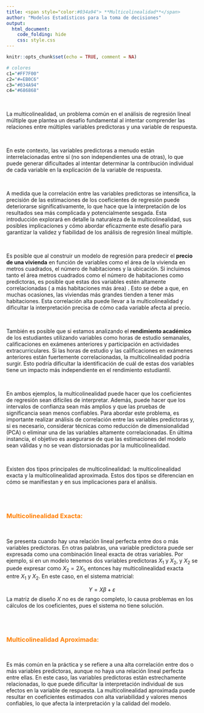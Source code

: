 ---
title: <span style="color:#034a94"> **Multicolinealidad**</span>
author: "Modelos Estadísticos para la toma de decisiones"
output:
  html_document:
    code_folding: hide
    css: style.css
---


```{r setup, include=FALSE}
knitr::opts_chunk$set(echo = TRUE, comment = NA)

# colores
c1="#FF7F00"
c2="#=EB0C6"
c3="#034A94"
c4="#686868"

```

</br>

La multicolinealidad, un problema común en el análisis de regresión lineal múltiple que plantea un desafío fundamental al intentar comprender las relaciones entre múltiples variables predictoras y una variable de respuesta. 

</br>

En este contexto, las variables predictoras a menudo están interrelacionadas  entre sí (no son independientes una de otras), lo que puede generar dificultades al intentar determinar la contribución individual de cada variable en la explicación de la variable de respuesta. 

</br>

A medida que la correlación entre las variables predictoras se intensifica, la precisión de las estimaciones de los coeficientes de regresión puede deteriorarse significativamente, lo que hace que la interpretación de los resultados sea más complicada y potencialmente sesgada. Esta introducción explorará en detalle la naturaleza de la multicolinealidad, sus posibles implicaciones y cómo abordar eficazmente este desafío para garantizar la validez y fiabilidad de los análisis de regresión lineal múltiple.

</br>

Es posible que al construir un modelo de regresión para predecir el **precio de una vivienda** en función de variables como el área  de la vivienda en metros cuadrados, el número de habitaciones y la ubicación. Si incluimos tanto el área metros cuadrados como el número de habitaciones como predictoras, es posible que estas dos variables estén altamente correlacionadas ( a más habitaciones más área) . Esto se debe a que, en muchas ocasiones, las viviendas más grandes tienden a tener más habitaciones. Esta correlación alta puede llevar a la multicolinealidad y dificultar la interpretación precisa de cómo cada variable afecta al precio.

</br>

También es posible que si estamos analizando el **rendimiento académico** de los estudiantes utilizando variables como horas de estudio semanales, calificaciones en exámenes anteriores y participación en actividades extracurriculares. Si las horas de estudio y las calificaciones en exámenes anteriores están fuertemente correlacionadas, la multicolinealidad podría surgir. Esto podría dificultar la identificación de cuál de estas dos variables tiene un impacto más independiente en el rendimiento estudiantil.

</br>


En ambos ejemplos, la multicolinealidad puede hacer que los coeficientes de regresión sean difíciles de interpretar. Además, puede hacer que los intervalos de confianza sean más amplios y que las pruebas de significancia sean menos confiables. Para abordar este problema, es importante realizar análisis de correlación entre las variables predictoras y, si es necesario, considerar técnicas como reducción de dimensionalidad (PCA) o eliminar una de las variables altamente correlacionadas. En última instancia, el objetivo es asegurarse de que las estimaciones del modelo sean válidas y no se vean distorsionadas por la multicolinealidad.

</br>

Existen dos tipos principales de multicolinealidad: la multicolinealidad exacta y la multicolinealidad aproximada. Estos dos tipos se diferencian en cómo se manifiestan y en sus implicaciones para el análisis.

</br></br>

### <span style="color:#FF7F00">**Multicolinealidad Exacta:**</span> 

</br>

Se presenta cuando hay una relación lineal perfecta entre dos o más variables predictoras. En otras palabras, una variable predictora puede ser expresada como una combinación lineal exacta de otras variables. Por ejemplo, si en un modelo tenemos dos variables predictoras $X_1$ y $X_2$, y $X_2$ se puede expresar como $X_2 = 2 X_1$, entonces hay multicolinealidad exacta entre $X_1$ y $X_2$. En este caso, en el sistema matricial:

$$Y = X \beta + \varepsilon$$
La matriz de diseño $X$ no es de rango completo, lo causa problemas en los cálculos de los coeficientes, pues el sistema no tiene solución.

</br></br>

###  <span style="color:#FF7F00">**Multicolinealidad Aproximada:**</span> 

</br>

Es más común en la práctica y se refiere a una alta correlación entre dos o más variables predictoras, aunque no haya una relación lineal perfecta entre ellas. En este caso, las variables predictoras están estrechamente relacionadas, lo que puede dificultar la interpretación individual de sus efectos en la variable de respuesta. La multicolinealidad aproximada puede resultar en coeficientes estimados con alta variabilidad y valores menos confiables, lo que afecta la interpretación y la calidad del modelo.

<!-- Ambos tipos de multicolinealidad pueden impactar negativamente la interpretación y la eficacia del modelo de regresión lineal múltiple. Identificar y abordar la multicolinealidad es esencial para garantizar resultados confiables y una comprensión precisa de las relaciones entre las variables predictoras y la variable de respuesta. Las técnicas de detección y solución de la multicolinealidad incluyen el análisis de correlación, el uso de factores de inflación de la varianza (VIF), la eliminación de variables redundantes o la aplicación de técnicas avanzadas de selección de características. -->


<!-- ## <span style="color:#034a94"> **Comparación de efectos parciales de las variables predictoras**</span> -->

<!-- </br> -->

<!-- Considere el modelo de RLM: -->

<!-- </br> -->
<!-- <div class="content-box-blue"> -->
<!-- $$Y_i = \beta_0 + \beta_1X_{i1} + \beta_2X_{i2} + \cdots + \beta_kX_{ik} + \ \varepsilon_i,\text{ con }\ \varepsilon_i \overset{\text{i.i.d}}{\sim} N\left(0, \sigma^2\right).$$ -->
<!-- </div> -->

<!-- </br> -->

<!-- 1. Si las variables predictoras no están en una misma escala de medida, no podemos determinar cual tiene mayor o menor efecto parcial sobre la respuesta promedio, en presencia de las demás, esto es, la magnitud de $\beta_j$ refleja las unidades de la variable $X_j$. -->

<!-- </br> -->

<!-- 2. Para hacer comparaciones en forma directa de los coeficientes de regresión se recurre al uso de variables escaladas, tanto en la respuesta como en las predictoras. -->

<!-- </br> -->

<!-- **Escalamiento de longitud unitaria:** cada variable es escalada restando su media muestral y dividiendo esta diferencia por la raíz cuadrada de la suma de cuadrados corregida de cada variable, es decir, -->

<!-- </br> -->

<!-- $$\begin{aligned} -->
<!-- &Y_i^* = \frac{Y_i - \bar{Y}}{\sqrt{\sum\limits_{h = 1}^n \left(Y_h - \bar{Y}\right)^2}}, \quad X_{ij}^* = \frac{X_{ij} - \bar{X}_j}{\sqrt{\sum\limits_{h = 1}^n \left(X_{hj} - \bar{X}_j\right)^2}},\\[0.2cm] -->
<!-- &\\ -->
<!-- &\text{con } \left\{\begin{array}{c} -->
<!-- i = 1, 2, \ldots, n\\ -->
<!-- j = 1, 2, \ldots, k -->
<!-- \end{array}\right. -->
<!-- \end{aligned}$$ -->

<!-- </br> -->

<!-- Luego, se ajusta el modelo de RLM sin intercepto -->

<!-- </br> -->

<!-- <div class="content-box-blue"> -->
<!-- $$Y_i^* = \beta_1^*X_{i1}^* + \beta_2^*X_{i2}^* + \cdots + \beta_k^*X_{ik}^* + \varepsilon_i,\hspace{.5cm}\text{con } \hspace{.5cm}\varepsilon_i \overset{\text{i.i.d}}{\sim} N\left(0, \sigma^2\right)$$ -->

<!-- </div> -->
<!-- </br> -->

<!-- Los coeficientes $\beta_j^*$ son llamados *coeficientes de regresión estandarizados*, y estos pueden ser comparados directamente teniendo en cuenta que siguen siendo coeficientes de regresión parcial, es decir, $\beta_j^*$ mide el efecto de $X_j^*$ dado que las demás variables predictoras están en el modelo. -->

<!-- </br> -->


<!-- Además, los $\beta_j^*$ pueden servir para determinar la importancia relativa de $X_j^*$ en presencia de las demás variables, en la muestra o conjunto de datos particular considerado para el ajuste. -->

<!-- </br></br> -->

<!-- ## <span style="color:#034a94"> **Multicolinealidad**</span> -->

<!-- </br> -->

<!-- Multicolinealidad es la existencia de dependencia casi lineal entre variables predictoras en el modelo de RLM. -->

<!-- Si existiera dependencia lineal exacta entre dos o más variables predictoras, la matriz  -->

<!-- $\boldsymbol{X}'\boldsymbol{X}$ sería una matriz singular y por tanto **no podríamos hallar los estimadores de mínimos cuadrados!**. -->

<!-- ```{r, comment = NA, include = F} -->
<!-- #dt <- read.table('trabajos/RLM/bases/Equipo60.txt', h = T)[, -(4:6)] -->
<!-- # dt <- read.table('Trabajos/01/Bases_de_datos/Equipo50.txt', h = T)[, -(4:5)] -->
<!-- # dt$X3 <- 2*dt$X1 - dt$X2 -->
<!-- # summary(lm(Y ~ X1 + X2 + X3, data = dt)) -->
<!-- ``` -->

<!-- </br></br> -->





